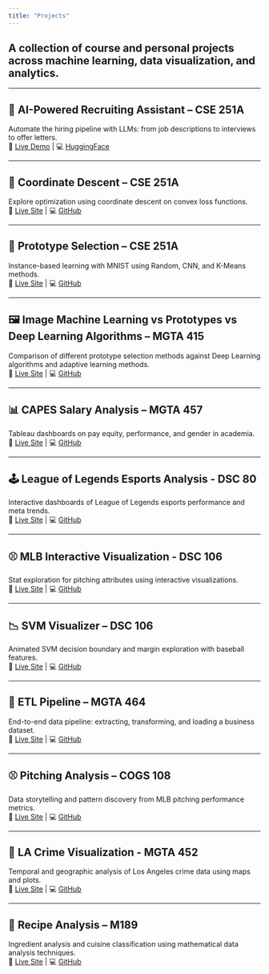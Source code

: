 ```yaml
---
title: "Projects"
---
```


## A collection of course and personal projects across machine learning, data visualization, and analytics.

---

## 🤖 AI-Powered Recruiting Assistant – CSE 251A  
Automate the hiring pipeline with LLMs: from job descriptions to interviews to offer letters.  
🔗 [Live Demo](https://huggingface.co/spaces/rsm-genai/group-13) | 💻 [HuggingFace](https://huggingface.co/spaces/rsm-genai/group-13/tree/main)

---

## 📍 Coordinate Descent – CSE 251A  
Explore optimization using coordinate descent on convex loss functions.  
🔗 [Live Site](https://raoguchi.github.io/COORDINATE_DESC_C251/) | 💻 [GitHub](https://github.com/raoguchi/COORDINATE_DESC_C251)

---

## 🧠 Prototype Selection – CSE 251A  
Instance-based learning with MNIST using Random, CNN, and K-Means methods.  
🔗 [Live Site](https://raoguchi.github.io/PROTOTYPE_SELECTION_C251/) | 💻 [GitHub](https://github.com/raoguchi/PROTOTYPE_SELECTION_C251)

---

## 🖼️ Image Machine Learning vs Prototypes vs Deep Learning Algorithms – MGTA 415
Comparison of different prototype selection methods against Deep Learning algorithms and adaptive learning methods.  
🔗 [Live Site](https://raoguchi.github.io/IMAGE_ML_VS_PROTOTYPES/) | 💻 [GitHub](https://github.com/raoguchi/IMAGE_ML_VS_PROTOTYPES)

---

## 📊 CAPES Salary Analysis – MGTA 457  
Tableau dashboards on pay equity, performance, and gender in academia.  
🔗 [Live Site](https://raoguchi.github.io/CAPES_BI_SALARY_ANALYSIS/) | 💻 [GitHub](https://github.com/raoguchi/CAPES_BI_SALARY_ANALYSIS)

---

## 🕹️ League of Legends Esports Analysis - DSC 80
Interactive dashboards of League of Legends esports performance and meta trends.  
🔗 [Live Site](https://raoguchi.github.io/LOL_ESPORTS_ANALYSIS/) | 💻 [GitHub](https://github.com/raoguchi/LOL_ESPORTS_ANALYSIS)

---

## ⚾ MLB Interactive Visualization - DSC 106 
Stat exploration for pitching attributes using interactive visualizations.  
🔗 [Live Site](https://raoguchi.github.io/INTERACTIVE_VIZ_MLB/) | 💻 [GitHub](https://github.com/raoguchi/INTERACTIVE_VIZ_MLB)

---

## 📉 SVM Visualizer – DSC 106 
Animated SVM decision boundary and margin exploration with baseball features.  
🔗 [Live Site](https://raoguchi.github.io/SVM_VIZ_MLB/) | 💻 [GitHub](https://github.com/raoguchi/SVM_VIZ_MLB)

---

## 🔄 ETL Pipeline – MGTA 464  
End-to-end data pipeline: extracting, transforming, and loading a business dataset.  
🔗 [Live Site](https://raoguchi.github.io/ETL_MGTA464/) | 💻 [GitHub](https://github.com/raoguchi/ETL_MGTA464)

---

## ⚾ Pitching Analysis – COGS 108  
Data storytelling and pattern discovery from MLB pitching performance metrics.  
🔗 [Live Site](https://raoguchi.github.io/PITCHING_ANALYSIS_C108/) | 💻 [GitHub](https://github.com/raoguchi/PITCHING_ANALYSIS_C108)

---

## 🚓 LA Crime Visualization - MGTA 452
Temporal and geographic analysis of Los Angeles crime data using maps and plots.  
🔗 [Live Site](https://raoguchi.github.io/LA_CRIME_ANALYSIS/) | 💻 [GitHub](https://github.com/raoguchi/LA_CRIME_ANALYSIS)

---

## 🍜 Recipe Analysis – M189  
Ingredient analysis and cuisine classification using mathematical data analysis techniques.  
🔗 [Live Site](https://raoguchi.github.io/RECEIPE_ANALYSIS_M189/) | 💻 [GitHub](https://github.com/raoguchi/RECEIPE_ANALYSIS_M189)
